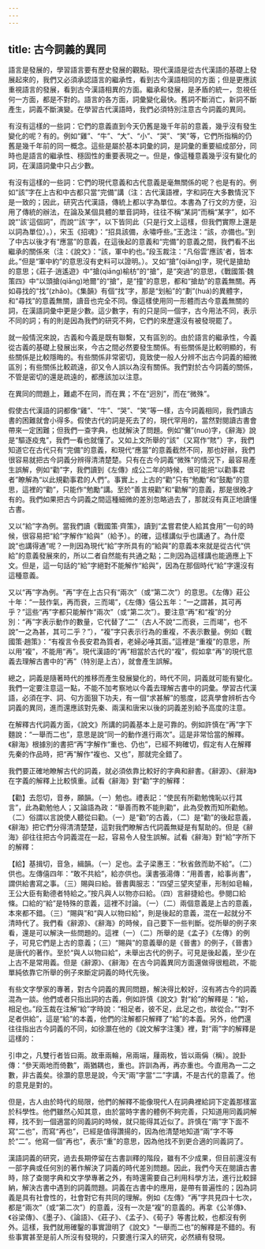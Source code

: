 ```yaml
---
---
---
```

title: 古今詞義的異同
---



語言是發展的，學習語言要有歷史發展的觀點。現代漢語是從古代漢語的基礎上發展起來的，我們又必須承認語言的繼承性，看到古今漢語相同的方面；但是更應該重視語言的發展，看到古今漢語相異的方面。繼承和發展，是矛盾的統一，忽視任何一方面，都是不對的。語言的各方面，詞彙變化最快。舊詞不斷消亡，新詞不斷產生，詞義不斷演變。在學習古代漢語時，我們必須特別注意古今詞義的異同。

有沒有這樣的一些詞：它們的意義直到今天仍舊是幾千年前的意義，幾乎沒有發生變化的呢？有的。例如“雞”、“牛”、“大”、“小”、“哭”、“笑”等，它們所指稱的仍舊是幾千年前的同一概念。這些是屬於基本詞彙的詞，是詞彙的重要組成部分，同時也是語言的繼承性、穩固性的重要表現之一。但是，像這種意義幾乎沒有變化的詞，在漢語詞彙中只占少數。

有沒有這樣的一些詞：它們的現代意義和古代意義是毫無關係的呢？也是有的。例如“該”字在上古和中古都只當“完備”講（注：古代漢語裡，字和詞在大多數情況下是一致的；因此，研究古代漢語，傳統上都以字為單位。本書為了行文的方便，沿用了傳統的辦法，在論及某個具體的單音詞時，往往不稱“某詞”而稱“某字”，如不說“'該'這個詞”，而說“'該'字”，以下皆同此（只是行文上這樣，但我們實際上還是以詞為單位）。），宋玉《招魂》：“招具該備，永嘯呼些。”王逸注：“該，亦備也。”到了中古以後才有“應當”的意義，在這後起的意義和“完備”的意義之間，我們看不出繼承的關係來（注：《說文》：“該，軍中約也。”段玉裁注：“凡俗雲'應該'者，皆本此。”但是“軍中約”的意思沒有史料可以證明。）。又如“搶”(qiǎng)字，現代是搶劫的意思；《莊子·逍遙遊》中“搶(qiāng)榆枋”的“搶”，是“突過”的意思，《戰國策·魏策四》中“以頭搶(qiāng)地爾”的“搶”，是“撞”的意思，都和“搶劫”的意義無關。再如尋找的“找”(zhǎo)。《集韻》有個“找”字，那是“划船”的“劃”(huá)的異體字，和“尋找”的意義無關，讀音也完全不同。像這樣使用同一形體而古今意義無關的詞，在漢語詞彙中更是少數。這少數字，有的只是同一個字，古今用法不同，表示不同的詞；有的則是因為我們的研究不夠，它們的來歷還沒有被發現罷了。

就一般情況來說，古義和今義是既有聯繫，又有區別的。由於語言的繼承性，今義從古義的基礎上發展出來，今古之間必然要發生關係。有些關係是比較明顯的，有些關係是比較隱晦的。有些關係非常密切，竟致使一般人分辨不出古今詞義的細微區別；有些關係比較疏遠，卻又令人誤以為沒有關係。我們對於古今詞義的關係，不管是密切的還是疏遠的，都應該加以注意。

在異同的問題上，難處不在同，而在異；不在“迥別”，而在“微殊”。

假使古代漢語的詞都像“雞”、“牛”、“哭”、“笑”等一樣，古今詞義相同，我們讀古書的困難就會小得多。假使古代的詞是死去了的，現代罕用的，當然對閱讀古書會帶來一定困難；但我們一查字典，也就解決了問題。例如“儺”(nuó)字，《辭海》說是“驅逐疫鬼”，我們一看也就懂了。又如上文所舉的“該”（又寫作“賅”）字，我們知道它在古代只有“完備”的意義，和現代“應當”的意義截然不同，那也好辦，我們很容易就把古今詞義分辨得清清楚楚。只有在古今詞義“微殊”的情況下，最容易產生誤解，例如“勸”字，我們讀到《左傳》成公二年的時候，很可能把“以勸事君者”瞭解為“以此規勸事君的人們”。事實上，上古的“勸”只有“勉勵”和“鼓勵”的意思，這裡的“勸”，只能作“勉勵”講。至於“善言規勸”和“勸解”的意義，那是很晚才有的。我們如果把古今詞義之間這種細微的差別忽略過去了，那就沒有真正地讀懂古書。

又以“給”字為例。當我們讀《戰國策·齊策》，讀到“孟嘗君使人給其食用”一句的時候，很容易把“給”字解作“給與”（給予）。的確，這樣講似乎也講通了。為什麼說“也講得通”呢？一則因為現代“給”字所具有的“給與”的意義本來就是從古代“供給”的意義發展來的，所以二者自然能有共通之點；二則因為這樣講也能適應上下文。但是，這一句話的“給”字絕對不能解作“給與”，因為在那個時代“給”字還沒有這種意義。

又以“再”字為例。“再”字在上古只有“兩次”（或“第二次”）的意思。《左傳》莊公十年：“一鼓作氣，再而衰，三而竭”，《左傳》僖公五年：“一之謂甚，其可再乎？”這些“再”字都只能解作“兩次”（或“第二次”）。要注意“再”和“複”的分別：“再”字表示動作的數量，它代替了“二”（古人不說“二而衰，三而竭”，也不說“一之為甚，其可二乎？”），“複”字只表示行為的重複，不表示數量。例如《戰國策·趙策》：“有複言令長安君為質者，老婦必唾其面。”這裡是“重複”的意思，所以用“複”，不能用“再”。現代漢語的“再”相當於古代的“複”，假如拿“再”的現代意義去理解古書中的“再”（特別是上古），就會產生誤解。

總之，詞義是隨著時代的推移而產生發展變化的，時代不同，詞義就可能有變化。我們一定要注意這一點，不能不加考察地以今義去理解古書中的詞彙。學習古代漢語，必須在字、詞、句方面狠下功夫，有一個“求甚解”的態度，認真學會辨析古今詞義的異同，進而還應該對先秦、兩漢和唐宋以後的詞義差別給予高度的注意。

在解釋古代詞義方面，《說文》所講的詞義基本上是可靠的。例如許慎在“再”字下麵說：“一舉而二也”，意思是說“同一的動作進行兩次”。這是非常恰當的解釋。《辭海》根據別的書把“再”字解作“重也、仍也”，已經不夠確切，假定有人在解釋先秦的作品時，把“再”解作“複也、又也”，那就完全錯了。

我們要正確地瞭解古代的詞義，就必須依靠比較好的字典和辭書。《辭源》、《辭海》在字義的解釋上比較慎重。試看《辭海》對“勸”字的解釋：

【勸】去怨切，音券，願韻。（一）勉也。禮表記：“使民有所勸勉愧恥以行其言”，此為勸勉他人；又論語為政：“舉善而教不能則勸”，此為受教而知所勸勉。（二）俗謂以言說使人聽從曰勸。（一）是“勸”的古義，（二）是“勸”的後起意義，《辭海》把它們分得清清楚楚，這對我們瞭解古代詞義無疑是有幫助的。但是《辭海》卻往往把古今詞義混在一起，容易令人發生誤解。試看《辭海》對“給”字所下的解釋：

【給】基揖切，音急，緝韻。（一）足也。孟子梁惠王：“秋省斂而助不給”。（二）供也。左傳僖四年：“敢不共給”，給亦供也。漢書張湯傳：“用善書，給事尚書”，謂供給書寫之事。（三）賜與曰給。晉書輿服志：“四望三望夾望車，形制如皂輪，王公大臣有勳德者特給之。”按凡與人以物亦曰給。（四）言辭捷給也。參閱口給條。口給的“給”是特殊的意義，這裡不討論。（一）（二）兩個意義是上古的意義，本來都不錯。（三）“賜與”和“與人以物曰給”，則是後起的意義，混在一起就分不清時代了。我們看《辭源》、《辭海》的時候，自己要下一些判斷。從所舉的例子來看，還是可以解決一些問題的。這裡（一）（二）所舉的是《孟子》《左傳》的例子，可見它們是上古的意義；（三）“賜與”的意義舉的是《晉書》的例子，《晉書》是唐代的著作。至於“與人以物曰給”，未舉出古代的例子。可見是後起義，至少在上古不是常用義。但是《辭源》、《辭海》在古今詞義異同方面還做得很粗疏，不能單純依靠它所舉的例子來斷定詞義的時代先後。

有些文字學家的專著，對古今詞義的異同問題，解決得比較好，沒有將古今的詞義混為一談。他們或者只指出詞的古義，例如許慎《說文》對“給”的解釋是：“給，相足也。”段玉裁在注解“給”字時說：“相足者，彼不足，此足之也，故從合。”“對不足者供給”，這是“給”的本義，他們的注解都只解釋了“給”的本義。另外，他們還往往指出古今詞義的不同，如徐灝在他的《說文解字注箋》裡，對“兩”字的解釋是這樣的：

引申之，凡雙行者皆曰兩。故車兩輪，帛兩端，屨兩枚，皆以兩偁（稱）。說卦傳：“參天兩地而倚數”，兩猶耦也，重也。許訓為再，再亦重也。今直用為一二之數，非古義矣。徐灝的意思是說，今天“兩”字當“二”字講，不是古代的意義了。他的意見是對的。

但是，古人由於時代的局限，他們的解釋不能像現代人在詞典裡給詞下定義那樣富於科學性。他們雖然心知其意，由於當時字書的體例不夠完善，只知道用同義詞解釋，找不到一個適當的同義詞的時候，就只能得其近似了。許慎在“兩”字下面不寫“二也”，而寫“再也”，已經是值得讚揚的，因為他清楚地知道“兩”字不等於“二”。他寫一個“再也”，表示“重”的意思，因為他找不到更合適的同義詞了。

漢語詞義的研究，過去長期停留在古書訓釋的階段，雖有不少成果，但目前還沒有一部字典或任何別的著作解決了詞義的時代差別問題。因此，我們今天在閱讀古書時，除了查閱字典和文字學專著之外，有時還需要自己利用科學方法，進行比較歸納，解決古書中遇到的詞義問題。詞義在古書中的應用，是帶有普遍性的；因為詞義是具有社會性的，社會對它有共同的理解。例如《左傳》“再”字共見四十七次，都是“兩次”（或“第二次”）的意義，沒有一次是“複”的意義的。再拿《公羊傳》、《谷梁傳》、《墨子》、《論語》、《莊子》、《孟子》、《荀子》等書比較，也都沒有例外。這樣，我們就用確鑿的事實證明了《說文》“一舉而二也”的解釋是不錯的。有些事實甚至是前人所沒有發現的，只要進行深入的研究，必然續有發現。